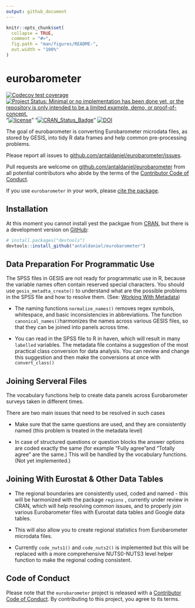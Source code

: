 ```yaml
---
output: github_document
---
```


<!-- README.md is generated from README.Rmd. Please edit that file -->

```r
knitr::opts_chunk$set(
  collapse = TRUE,
  comment = "#>",
  fig.path = "man/figures/README-",
  out.width = "100%"
)
```

# eurobarometer

<!-- badges: start -->
[![Codecov test coverage](https://codecov.io/gh/antaldaniel/eurobarometer/branch/master/graph/badge.svg)](https://codecov.io/gh/antaldaniel/eurobarometer?branch=master)
[![Project Status: Minimal or no implementation has been done yet, or the repository is only intended to be a limited example, demo, or proof-of-concept.](https://www.repostatus.org/badges/latest/concept.svg)](https://www.repostatus.org/#concept)
"[![license](https://img.shields.io/badge/license-GPL--3-blue.svg)](https://www.gnu.org/licenses/gpl-3.0.en.html)"
"[![CRAN_Status_Badge](https://www.r-pkg.org/badges/version/regions)](https://cran.r-project.org/package=eurobarometer)"
[![DOI](https://zenodo.org/badge/DOI/10.5281/zenodo.3825700.svg)](https://doi.org/10.5281/zenodo.3825700)
<!-- badges: end -->

The goal of eurobarometer is converting Eurobarometer microdata files, as stored by GESIS, into tidy R data frames and help common pre-processing problems.

Please report all issues to [github.com/antaldaniel/eurobarometer/issues](https://github.com/antaldaniel/eurobarometer/issues).

Pull requests are welcome on [github.com/antaldaniel/eurobarometer]((https://github.com/antaldaniel/eurobarometer/issues))  from all potential contributors who abide by  the terms of the [Contributor Code of Conduct](https://contributor-covenant.org/version/2/0/CODE_OF_CONDUCT.html). 

If you use `eurobarometer` in your work, please [cite the package](https://doi.org/10.5281/zenodo.3825700).

## Installation

At this moment you cannot install yest the packgae from [CRAN](https://CRAN.R-project.org), but there is a development version on [GitHub](https://github.com/):

``` r
# install.packages("devtools")
devtools::install_github("antaldaniel/eurobarometer")
```

## Data Preparation For Programmatic Use

The SPSS files in GESIS are not ready for programmatic use in R, because the variable names often contain reserved special characters. You should use `gesis_metadta_create()` to understand what are the possible problems in the SPSS file and how to resolve them. (See: [Working With Metadata](http://eurobarometer.danielantal.eu/articles/metadata.html))

* The naming functions `normalize_names()` removes regex symbols, whitespace, and basic inconsistencies in abbreviations. The function `canonical_names()`harmonizes the names across various GESIS files, so that they can be joined into panels across time.

* You can read in the SPSS file to R in haven, which will result in many `labelled` variables. The metadata file contains a suggestion of the most practical class conversion for data analysis. You can review and change this suggestion and then make the conversions at once with `convert_class()` 

## Joining Serveral Files

The vocabulary functions help to create data panels across Eurobarometer surveys taken in different times. 

There are two main issues that need to be resolved in such cases

*  Make sure that the same questions are used, and they are consistently named (this problem is treated in the metadata level)

* In case of structured questions or question blocks the answer options are coded exactly the same (for example “Fully agree”and “Totally agree” are the same.) This will be handled by the vocabulary functions. (Not yet implemented.)

## Joining With Eurostat & Other Data Tables

*  The regional boundaries are consistently used, coded and named - this will be harmonized with the package `regions` , currently under review in CRAN, which will help resolving common issues, and to properly join various Eurobarometer files with Eurostat data tables and Google data tables.

* This will also allow you to create regional statistics from Eurobarometer microdata files.

* Currently `code_nuts1()` and `code_nuts2()` is implemented but this will be replaced with a more comprehensive NUTS0-NUTS3 level helper function to make the regional coding consistent.

## Code of Conduct

Please note that the `eurobarometer` project is released with a [Contributor Code of Conduct](https://contributor-covenant.org/version/2/0/CODE_OF_CONDUCT.html). By contributing to this project, you agree to its terms.

